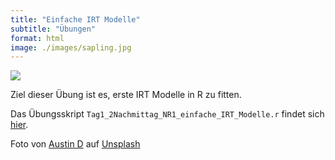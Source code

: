 ```yaml
---
title: "Einfache IRT Modelle"
subtitle: "Übungen"
format: html
image: ./images/sapling.jpg
---
```


![](./images/sapling.jpg)
\

Ziel dieser Übung ist es, erste IRT Modelle in R zu fitten. 

:::{.callout-note}
Das Übungsskript `Tag1_2Nachmittag_NR1_einfache_IRT_Modelle.r` findet sich [hier](https://github.com/nickhaf/IRT_workshop/tree/main/exercises).
:::

::: aside
Foto von <a href="https://unsplash.com/de/@adelau1?utm_content=creditCopyText&utm_medium=referral&utm_source=unsplash">Austin D</a> auf <a href="https://unsplash.com/de/fotos/selektive-fokusfotografie-von-green-leaf-72XZgeY3IY4?utm_content=creditCopyText&utm_medium=referral&utm_source=unsplash">Unsplash</a>
::: 
